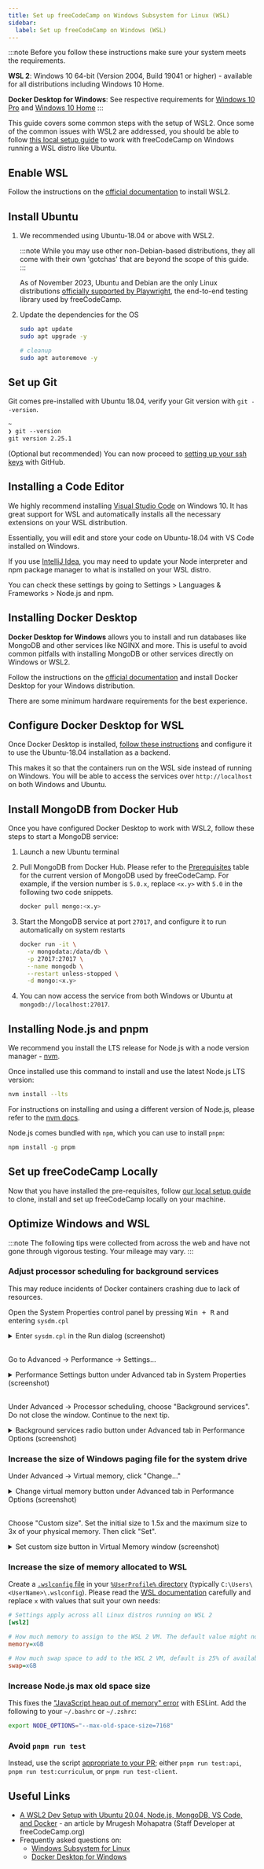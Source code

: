 ```yaml
---
title: Set up freeCodeCamp on Windows Subsystem for Linux (WSL)
sidebar:
  label: Set up freeCodeCamp on Windows (WSL)
---
```



:::note
Before you follow these instructions make sure your system meets the requirements.

**WSL 2**: Windows 10 64-bit (Version 2004, Build 19041 or higher) - available for all distributions including Windows 10 Home.

**Docker Desktop for Windows**: See respective requirements for [Windows 10 Pro](https://docs.docker.com/docker-for-windows/install/#system-requirements) and [Windows 10 Home](https://docs.docker.com/docker-for-windows/install-windows-home/#system-requirements)
:::

This guide covers some common steps with the setup of WSL2. Once some of the common issues with WSL2 are addressed, you should be able to follow [this local setup guide](/how-to-setup-freecodecamp-locally/) to work with freeCodeCamp on Windows running a WSL distro like Ubuntu.

## Enable WSL

Follow the instructions on the [official documentation](https://docs.microsoft.com/en-us/windows/wsl/install-win10) to install WSL2.

## Install Ubuntu

<Steps>

1. We recommended using Ubuntu-18.04 or above with WSL2.

   :::note
   While you may use other non-Debian-based distributions, they all come with their own 'gotchas' that are beyond the scope of this guide.
   :::

   As of November 2023, Ubuntu and Debian are the only Linux distributions [officially supported by Playwright](https://playwright.dev/docs/intro#system-requirements), the end-to-end testing library used by freeCodeCamp.

2. Update the dependencies for the OS

   ```bash
   sudo apt update
   sudo apt upgrade -y

   # cleanup
   sudo apt autoremove -y
   ```

</Steps>

## Set up Git

Git comes pre-installed with Ubuntu 18.04, verify your Git version with `git --version`.

```txt
~
❯ git --version
git version 2.25.1
```

(Optional but recommended) You can now proceed to [setting up your ssh keys](https://help.github.com/articles/generating-an-ssh-key) with GitHub.

## Installing a Code Editor

We highly recommend installing [Visual Studio Code](https://code.visualstudio.com) on Windows 10. It has great support for WSL and automatically installs all the necessary extensions on your WSL distribution.

Essentially, you will edit and store your code on Ubuntu-18.04 with VS Code installed on Windows.

If you use [IntelliJ Idea](https://www.jetbrains.com/idea/), you may need to update your Node interpreter and npm package manager to what is installed on your WSL distro.

You can check these settings by going to Settings > Languages & Frameworks > Node.js and npm.

## Installing Docker Desktop

**Docker Desktop for Windows** allows you to install and run databases like MongoDB and other services like NGINX and more. This is useful to avoid common pitfalls with installing MongoDB or other services directly on Windows or WSL2.

Follow the instructions on the [official documentation](https://docs.docker.com/docker-for-windows/install) and install Docker Desktop for your Windows distribution.

There are some minimum hardware requirements for the best experience.

## Configure Docker Desktop for WSL

Once Docker Desktop is installed, [follow these instructions](https://docs.docker.com/docker-for-windows/wsl) and configure it to use the Ubuntu-18.04 installation as a backend.

This makes it so that the containers run on the WSL side instead of running on Windows. You will be able to access the services over `http://localhost` on both Windows and Ubuntu.

## Install MongoDB from Docker Hub

Once you have configured Docker Desktop to work with WSL2, follow these steps to start a MongoDB service:

<Steps>

1. Launch a new Ubuntu terminal

2. Pull MongoDB from Docker Hub. Please refer to the [Prerequisites](/how-to-setup-freecodecamp-locally/#Prerequisites) table for the current version of MongoDB used by freeCodeCamp. For example, if the version number is `5.0.x`, replace `<x.y>` with `5.0` in the following two code snippets.

   ```bash
   docker pull mongo:<x.y>
   ```

3. Start the MongoDB service at port `27017`, and configure it to run automatically on system restarts

   ```bash
   docker run -it \
     -v mongodata:/data/db \
     -p 27017:27017 \
     --name mongodb \
     --restart unless-stopped \
     -d mongo:<x.y>
   ```

4. You can now access the service from both Windows or Ubuntu at `mongodb://localhost:27017`.

</Steps>

## Installing Node.js and pnpm

We recommend you install the LTS release for Node.js with a node version manager - [nvm](https://github.com/nvm-sh/nvm#installing-and-updating).

Once installed use this command to install and use the latest Node.js LTS version:

```bash
nvm install --lts
```

For instructions on installing and using a different version of Node.js, please refer to the [nvm docs](https://github.com/nvm-sh/nvm#usage).

Node.js comes bundled with `npm`, which you can use to install `pnpm`:

```bash
npm install -g pnpm
```

## Set up freeCodeCamp Locally

Now that you have installed the pre-requisites, follow [our local setup guide](/how-to-setup-freecodecamp-locally/) to clone, install and set up freeCodeCamp locally on your machine.

## Optimize Windows and WSL

:::note
The following tips were collected from across the web and have not gone through vigorous testing. Your mileage may vary.
:::

### Adjust processor scheduling for background services

This may reduce incidents of Docker containers crashing due to lack of resources.

Open the System Properties control panel by pressing <kbd>Win + R</kbd> and entering `sysdm.cpl`

<details>
  <summary>
    Enter <code>sysdm.cpl</code> in the Run dialog (screenshot)
  </summary>
  <br />
  <img
    src='/images/wsl/run-sysdm.png'
    alt='Enter `sysdm.cpl` in the Run dialog'
  />
</details>
<br />

Go to Advanced -> Performance -> Settings…

<details>
  <summary>
    Performance Settings button under Advanced tab in System Properties
    (screenshot)
  </summary>
  <br />
  <img
    src='/images/wsl/advanced-performance-settings.png'
    alt='Performance Settings button under Advanced tab in System Properties'
  />
</details>
<br />

Under Advanced -> Processor scheduling, choose "Background services". Do not close the window. Continue to the next tip.

<details>
  <summary>
    Background services radio button under Advanced tab in Performance Options
    (screenshot)
  </summary>
  <br />
  <img
    src='/images/wsl/background-services.png'
    alt='Background services radio button under Advanced tab in Performance Options'
  />
</details>

### Increase the size of Windows paging file for the system drive

Under Advanced -> Virtual memory, click "Change…"

<details>
  <summary>
    Change virtual memory button under Advanced tab in Performance Options
    (screenshot)
  </summary>
  <br />
  <img
    src='/images/wsl/advanced-virtual-memory.png'
    alt='Change virtual memory button under Advanced tab in Performance Options'
  />
</details>
<br />

Choose "Custom size". Set the initial size to 1.5x and the maximum size to 3x of your physical memory. Then click "Set".

<details>
  <summary>
    Set custom size button in Virtual Memory window (screenshot)
  </summary>
  <br />
  <img
    src='/images/wsl/set-custom-size.png'
    alt='Set custom size button in Virtual Memory window'
  />
</details>

### Increase the size of memory allocated to WSL

Create a [`.wslconfig` file](https://learn.microsoft.com/en-us/windows/wsl/wsl-config#configuration-setting-for-wslconfig) in your [`%UserProfile%` directory](https://learn.microsoft.com/en-us/windows/wsl/wsl-config#wslconfig) (typically `C:\Users\<UserName>\.wslconfig`). Please read the [WSL documentation](https://learn.microsoft.com/en-us/windows/wsl/wsl-config#configuration-setting-for-wslconfig) carefully and replace `x` with values that suit your own needs:

```ini
# Settings apply across all Linux distros running on WSL 2
[wsl2]

# How much memory to assign to the WSL 2 VM. The default value might not be enough
memory=xGB

# How much swap space to add to the WSL 2 VM, default is 25% of available RAM
swap=xGB
```

### Increase Node.js max old space size

This fixes the ["JavaScript heap out of memory" error](https://stackoverflow.com/a/54456814) with ESLint. Add the following to your `~/.bashrc` or `~/.zshrc`:

```sh
export NODE_OPTIONS="--max-old-space-size=7168"
```

### Avoid `pnpm run test`

Instead, use the script [appropriate to your PR](https://forum.freecodecamp.org/t/wsl-performance-issues-while-working-on-the-codebase/644215/2#:~:text=usually%2C%20you%20just%20want%20to%20test%20something%20specific%20to%20either%20the%20curriculum%20or%20the%20client%20or%20the%20api%20-%20almost%20never%20all%203.); either `pnpm run test:api`, `pnpm run test:curriculum`, or `pnpm run test-client`.

## Useful Links

- [A WSL2 Dev Setup with Ubuntu 20.04, Node.js, MongoDB, VS Code, and Docker](https://hn.mrugesh.dev/wsl2-dev-setup-with-ubuntu-nodejs-mongodb-and-docker) - an article by Mrugesh Mohapatra (Staff Developer at freeCodeCamp.org)
- Frequently asked questions on:
  - [Windows Subsystem for Linux](https://docs.microsoft.com/en-us/windows/wsl/faq)
  - [Docker Desktop for Windows](https://docs.docker.com/docker-for-windows/faqs)

